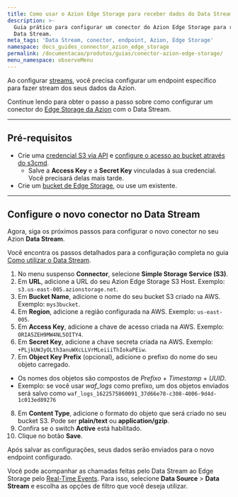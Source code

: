 ```yaml
---
title: Como usar o Azion Edge Storage para receber dados do Data Stream
description: >-
  Guia prático para configurar um conector do Azion Edge Storage para receber dados do
  Data Stream.
meta_tags: 'Data Stream, conector, endpoint, Azion, Edge Storage'
namespace: docs_guides_connector_azion_edge_storage
permalink: /documentacao/produtos/guias/conector-azion-edge-storage/
menu_namespace: observeMenu
---
```


Ao configurar [streams](/pt-br/documentacao/produtos/observe/data-stream/), você precisa configurar um endpoint específico para fazer stream dos seus dados da Azion.

Continue lendo para obter o passo a passo sobre como configurar um conector do [Edge Storage da Azion](/pt-br/documentacao/produtos/store/edge-storage/) com o Data Stream.

---

## Pré-requisitos

- Crie uma [credencial S3 via API](/pt-br/documentacao/produtos/store/storage/s3-protocol-para-edge-storage/#crie-uma-credencial-via-api) e [configure o acesso ao bucket através do s3cmd](/pt-br/documentacao/produtos/store/storage/s3-protocol-para-edge-storage/#configure-o-acesso-ao-bucket-atraves-do-s3cmd).
  - Salve a **Access Key** e a **Secret Key** vinculadas à sua credencial. Você precisará delas mais tarde.
- Crie um [bucket de Edge Storage](/pt-br/documentacao/produtos/store/storage/criar-bucket/), ou use um existente.

---

## Configure o novo conector no Data Stream

Agora, siga os próximos passos para configurar o novo conector no seu Azion **Data Stream**.

Você encontra os passos detalhados para a configuração completa no guia [Como utilizar o Data Stream](/pt-br/documentacao/produtos/guias/como-usar-data-stream/).

1. No menu suspenso **Connector**, selecione **Simple Storage Service (S3)**.
2. Em **URL**, adicione a URL do seu Azion Edge Storage S3 Host. Exemplo: `s3.us-east-005.azionstorage.net`.
3. Em **Bucket Name**, adicione o nome do seu bucket S3 criado na AWS. Exemplo: `mys3bucket`.
4. Em **Region**, adicione a região configurada na AWS. Exemplo: `us-east-005`.
5. Em **Access Key**, adicione a chave de acesso criada na AWS. Exemplo: `ORIA5ZEH9MW4NL5OITY4`.
6. Em **Secret Key**, adicione a chave secreta criada na AWS. Exemplo: `+PLjkUWJyOLth3anuWXcLLVrMLeiiiThIokaPEiw`.
7. Em **Object Key Prefix** (opcional), adicione o prefixo do nome do seu objeto carregado.
  -  Os nomes dos objetos são compostos de *Prefixo* + *Timestamp* + *UUID*.
  - Exemplo: se você usar *waf_logs* como prefixo, um dos objetos enviados será salvo como `waf_logs_1622575860091_37d66e78-c308-4006-9d4d-1c013ed89276`
8. Em **Content Type**, adicione o formato do objeto que será criado no seu bucket S3. Pode ser **plain/text** ou **application/gzip**.
9. Confira se o switch **Active** está habilitado.
10. Clique no botão **Save**.

Após salvar as configurações, seus dados serão enviados para o novo endpoint configurado.

Você pode acompanhar as chamadas feitas pelo Data⁠ Stream ao Edge Storage pelo [Real-Time Events](/pt-br/documentacao/produtos/observe/real-time-events/). Para isso, selecione **Data Source** > **Data Stream** e escolha as opções de filtro que você deseja utilizar.